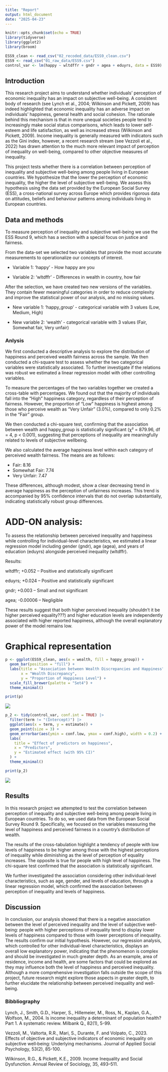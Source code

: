 ```yaml
---
title: "Report"
output: html_document
date: "2025-04-23"
---
```



```r
knitr::opts_chunk$set(echo = TRUE)
library(tidyverse)
library(ggplot2)
library(broom)

ESS9_clean <- read_csv("02_recoded_data/ESS9_clean.csv")
ESS9 <- read_csv("01_raw_data/ESS9.csv")
control_var <- lm(happy ~ wltdffr + gndr + agea + eduyrs, data = ESS9)
```

## Introduction

This research project aims to understand whether individuals' perception of economic inequality has an impact on subjective well-being. A consistent body of research (see Lynch et al., 2004; Wilkinson and Pickett, 2009) has indeed highlighted that economic inequality has an adverse impact on individuals' happiness, general health and social cohesion. The rationale behind this mechanism is that in more unequal societies people tend to increasingly make social status comparisons, which leads to lower self-esteem and life satisfaction, as well as increased stress (Wilkinson and Pickett, 2009). Income inequality is generally measured with indicators such as the Gini index, however, a recent research stream (see Vezzoli et al., 2022) has drawn attention to the much more relevant impact of perception of inequality on well-being, compared to other objective measures of inequality. 

This project tests whether there is a correlation between perception of inequality and subjective well-being among people living in European countries. We hypothesize that the lower the perception of economic inequality, the higher the level of subjective well-being. We assess this hypothesis using the data set provided by the European Social Survey (ESS), a cross-national survey across Europe which provides rigorous data on attitudes, beliefs and behaviour patterns among individuals living in European countries.



## Data and methods


To measure perception of inequality and subjective well-being we use the ESS Round 9, which has a section with a special focus on justice and fairness. 

From the data-set we selected two variables that provide the most accurate measurements to operationalize our concepts of interest. 

- Variable 1: 'happy' - How happy are you

- Variable 2: 'wltdffr' - Differences in wealth in country, how fair

After the selection, we have created two new versions of the variables. They contain fewer meaningful categories in order to reduce complexity and improve the statistical power of our analysis, and no missing values.

- New variable 1: 'happy_group' - categorical variable with 3 values (Low, Medium, High)

- New variable 2: 'wealth' - categorical variable with 3 values (Fair, Somewhat fair, Very unfair)



### Anlysis


We first conducted a descriptive analysis to explore the distribution of happiness and perceived wealth fairness across the sample. We then conducted a chi-square test to assess whether the two categorical variables were statistically associated. To further investigate if the relations was robust we estimated a linear regression model with other controlling variables.


To measure the percentages of the two variables together we created a cross-table with percentages.
We found out that the majority of individuals fall into the “High” happiness category, regardless of their perception of fairness. However, the proportion of "Low" happiness is highest among those who perceive wealth as "Very Unfair" (3.0%), compared to only 0.2% in the “Fair” group.

We then conducted a chi-square test, confirming that the association between wealth and happy_group is statistically significant (χ² = 879.96, df = 4, p < 0.001), suggesting that perceptions of inequality are meaningfully related to levels of subjective wellbeing.


We also calculated the average happiness level within each category of perceived wealth fairness. The means are as follows:

 - Fair: 8.16
 - Somewhat Fair: 7.74
 - Very Unfair: 7.47

These differences, although modest, show a clear decreasing trend in average happiness as the perception of unfairness increases. This trend is accompanied by 95% confidence intervals that do not overlap substantially, indicating statistically robust group differences.



# ADD-ON analysis:

To assess the relationship between perceived inequality and happiness while controlling for individual-level characteristics, we estimated a linear regression model including gender (gndr), age (agea), and years of education (eduyrs) alongside perceived inequality (wltdffr). 

Results:

wltdffr; +0.052 – Positive and statistically significant

eduyrs; +0.024 – Positive and statistically significant

gndr; +0.003 – Small and not significant

agea; -0.00006 – Negligible

These results suggest that both higher perceived inequality (shouldn't it be higher perceived equality???) and higher education levels are independently associated with higher reported happiness, although the overall explanatory power of the model remains low.



# Graphical representation


```r
p <- ggplot(ESS9_clean, aes(x = wealth, fill = happy_group)) +
  geom_bar(position = "fill") +
  labs(title = "Association between Wealth Discrepancies and Happiness",
       x = "Wealth Discrepancy",
       y = "Proportion of Happiness Level") +
  scale_fill_brewer(palette = "Set4") +
  theme_minimal()

print(p)
```

![](https://github.com/robertaalidori/CE1_Alidori_Chinello_Picardi/blob/main/04_plots/wealth_bar_chart.jpeg?raw=true)

```r
p_2 <- tidy(control_var, conf.int = TRUE) |> 
  filter(term != "(Intercept)") |> 
  ggplot(aes(x = term, y = estimate)) +
  geom_point(size = 3) +
  geom_errorbar(aes(ymin = conf.low, ymax = conf.high), width = 0.2) +
  labs(
    title = "Effect of predictors on happiness",
    x = "Predictors",
    y = "Estimated effect (with 95% CI)"
  ) +
  theme_minimal()

print(p_2)
```

![](https://github.com/robertaalidori/CE1_Alidori_Chinello_Picardi/blob/main/04_plots/control_var_plot.jpeg?raw=true)

## Results 

In this research project we attempted to test the correlation between perception of inequality and subjective well-being among people living in European countries. To do so, we used data from the European Social Survey  Round 9. Specifically, we focused on the variables measuring the level of happiness and perceived fairness in a country's distribution of wealth.

The results of the cross-tabulation highlight a tendency of people with low levels of happiness to be higher among those with the highest perceptions of inequality while diminishing as the level of perception of equality increases. The opposite is true for people with high level of happiness. The chi-square test confirmed that the association is statistically significant. 

We further investigated the association considering other individual-level characteristics, such as age, gender, and levels of education, through a linear regression model, which confirmed the association between perception of inequality and levels of happiness.

## Discussion 

In conclusion, our analysis showed that there is a negative association between the level of perceived inequality and the level of subjective well-being: people with higher perceptions of inequality tend to display lower levels of happiness compared to those with lower perceptions of inequality. The results confirm our initial hypothesis.
However, our regression analysis, which controlled for other individual-level characteristics, displays an overall low explanatory power, indicating that the phenomenon is complex and should be investigated in much greater depth. As an example, area of residence, income and health, are some factors that could be explored as they may influence both the level of happiness and perceived inequality. 
Although a more comprehensive investigation falls outside the scope of this project, future research might explore those aspects in greater depth, to further elucidate the relationship between perceived inequality and well-being.

### Bibbliography

Lynch, J., Smith, G.D., Harper, S., Hillemeier, M., Ross, N., Kaplan, G.A., Wolfson, M., 2004. Is income inequality a determinant of population health? Part 1. A systematic review. Milbank Q., 82(1), 5-99. 

Vezzoli, M., Valtorta, R.R., Mari, S., Durante, F. and Volpato, C., 2023. Effects of objective and subjective indicators of economic inequality on subjective well‐being: Underlying mechanisms. Journal of Applied Social Psychology, 53(2), 85-100.

Wilkinson, R.G., & Pickett, K.E., 2009. Income Inequality and Social Dysfunction. Annual Review of Sociology, 35, 493–511.



